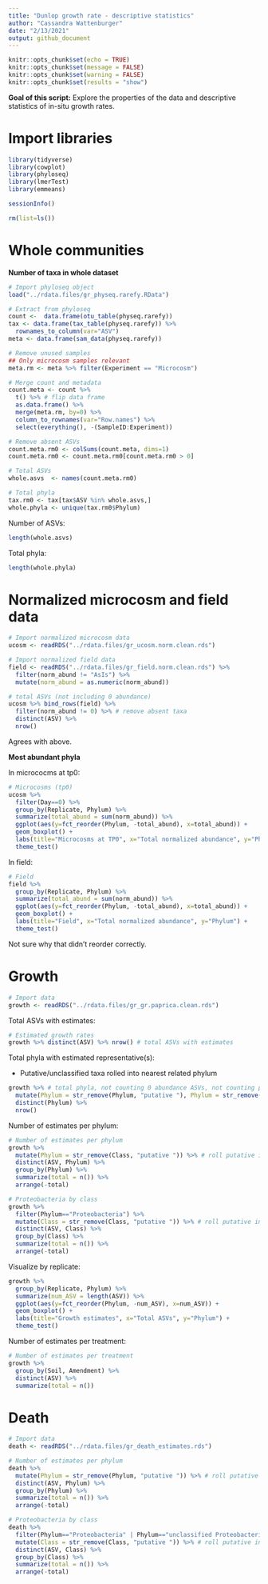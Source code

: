 ```yaml
---
title: "Dunlop growth rate - descriptive statistics"
author: "Cassandra Wattenburger"
date: "2/13/2021"
output: github_document
---
```


```r
knitr::opts_chunk$set(echo = TRUE)
knitr::opts_chunk$set(message = FALSE)
knitr::opts_chunk$set(warning = FALSE)
knitr::opts_chunk$set(results = "show")
```

**Goal of this script:** Explore the properties of the data and descriptive statistics of in-situ growth rates.

# Import libraries

```r
library(tidyverse)
library(cowplot)
library(phyloseq)
library(lmerTest)
library(emmeans)

sessionInfo()

rm(list=ls())
```

# Whole communities

**Number of taxa in whole dataset**

```r
# Import phyloseq object
load("../rdata.files/gr_physeq.rarefy.RData")

# Extract from phyloseq
count <-  data.frame(otu_table(physeq.rarefy))
tax <- data.frame(tax_table(physeq.rarefy)) %>%
  rownames_to_column(var="ASV")
meta <- data.frame(sam_data(physeq.rarefy))

# Remove unused samples
## Only microcosm samples relevant
meta.rm <- meta %>% filter(Experiment == "Microcosm")

# Merge count and metadata
count.meta <- count %>%
  t() %>% # flip data frame
  as.data.frame() %>%
  merge(meta.rm, by=0) %>%
  column_to_rownames(var="Row.names") %>%
  select(everything(), -(SampleID:Experiment))

# Remove absent ASVs
count.meta.rm0 <- colSums(count.meta, dims=1)
count.meta.rm0 <- count.meta.rm0[count.meta.rm0 > 0]

# Total ASVs
whole.asvs  <- names(count.meta.rm0)

# Total phyla
tax.rm0 <- tax[tax$ASV %in% whole.asvs,]
whole.phyla <- unique(tax.rm0$Phylum)
```

Number of ASVs:

```r
length(whole.asvs)
```

Total phyla:

```r
length(whole.phyla)
```

# Normalized microcosm and field data

```r
# Import normalized microcosm data
ucosm <- readRDS("../rdata.files/gr_ucosm.norm.clean.rds")
```

```r
# Import normalized field data
field <- readRDS("../rdata.files/gr_field.norm.clean.rds") %>% 
  filter(norm_abund != "AsIs") %>% 
  mutate(norm_abund = as.numeric(norm_abund))

# total ASVs (not including 0 abundance)
ucosm %>% bind_rows(field) %>% 
  filter(norm_abund != 0) %>% # remove absent taxa
  distinct(ASV) %>% 
  nrow() 
```

Agrees with above.

**Most abundant phyla**

In micrococms at tp0:

```r
# Microcosms (tp0)
ucosm %>% 
  filter(Day==0) %>%
  group_by(Replicate, Phylum) %>% 
  summarize(total_abund = sum(norm_abund)) %>%
  ggplot(aes(y=fct_reorder(Phylum, -total_abund), x=total_abund)) +
  geom_boxplot() +
  labs(title="Microcosms at TP0", x="Total normalized abundance", y="Phylum") +
  theme_test()
```

In field:

```r
# Field
field %>% 
  group_by(Replicate, Phylum) %>% 
  summarize(total_abund = sum(norm_abund)) %>%
  ggplot(aes(y=fct_reorder(Phylum, -total_abund), x=total_abund)) +
  geom_boxplot() +
  labs(title="Field", x="Total normalized abundance", y="Phylum") +
  theme_test()
```

Not sure why that didn't reorder correctly.

# Growth

```r
# Import data
growth <- readRDS("../rdata.files/gr_gr.paprica.clean.rds")
```

Total ASVs with estimates:

```r
# Estimated growth rates
growth %>% distinct(ASV) %>% nrow() # total ASVs with estimates
```

Total phyla with estimated representative(s):

* Putative/unclassified taxa rolled into nearest related phylum

```r
growth %>% # total phyla, not counting 0 abundance ASVs, not counting putative/unclassified
  mutate(Phylum = str_remove(Phylum, "putative "), Phylum = str_remove(Phylum, "unclassified ")) %>% 
  distinct(Phylum) %>% 
  nrow()
```

Number of estimates per phylum:

```r
# Number of estimates per phylum
growth %>% 
  mutate(Phylum = str_remove(Class, "putative ")) %>% # roll putative into the phylum
  distinct(ASV, Phylum) %>%
  group_by(Phylum) %>%
  summarize(total = n()) %>%
  arrange(-total)

# Proteobacteria by class
growth %>% 
  filter(Phylum=="Proteobacteria") %>% 
  mutate(Class = str_remove(Class, "putative ")) %>% # roll putative into the class
  distinct(ASV, Class) %>%
  group_by(Class) %>%
  summarize(total = n()) %>%
  arrange(-total)
```

Visualize by replicate:

```r
growth %>% 
  group_by(Replicate, Phylum) %>%
  summarize(num_ASV = length(ASV)) %>%
  ggplot(aes(y=fct_reorder(Phylum, -num_ASV), x=num_ASV)) +
  geom_boxplot() +
  labs(title="Growth estimates", x="Total ASVs", y="Phylum") +
  theme_test()
```

Number of estimates per treatment:

```r
# Number of estimates per treatment
growth %>%
  group_by(Soil, Amendment) %>%
  distinct(ASV) %>%
  summarize(total = n())
```

# Death

```r
# Import data
death <- readRDS("../rdata.files/gr_death_estimates.rds")
```


```r
# Number of estimates per phylum
death %>% 
  mutate(Phylum = str_remove(Phylum, "putative ")) %>% # roll putative into the phylum
  distinct(ASV, Phylum) %>%
  group_by(Phylum) %>%
  summarize(total = n()) %>%
  arrange(-total)

# Proteobacteria by class
death %>% 
  filter(Phylum=="Proteobacteria" | Phylum=="unclassified Proteobacteria") %>% 
  mutate(Class = str_remove(Class, "putative ")) %>% # roll putative into the phylum
  distinct(ASV, Class) %>%
  group_by(Class) %>%
  summarize(total = n()) %>%
  arrange(-total)
```





